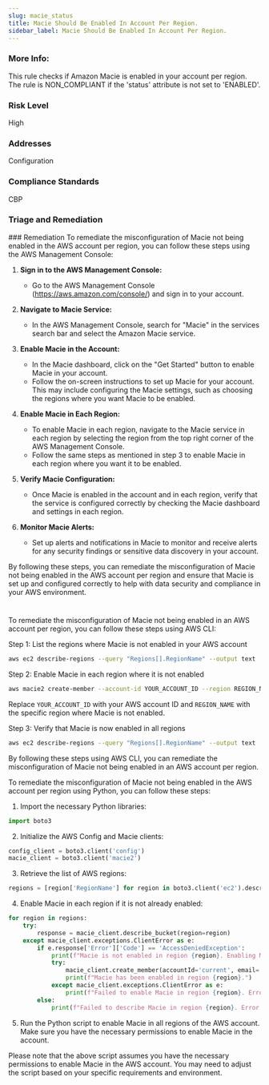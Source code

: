 ```yaml
---
slug: macie_status
title: Macie Should Be Enabled In Account Per Region.
sidebar_label: Macie Should Be Enabled In Account Per Region.
---
```


### More Info:

This rule checks if Amazon Macie is enabled in your account per region. The rule is NON_COMPLIANT if the 'status' attribute is not set to 'ENABLED'.

### Risk Level

High

### Addresses

Configuration

### Compliance Standards

CBP


### Triage and Remediation
<Tabs>
<Tab title='Remediation'>
### Remediation

<AccordionGroup>
<Accordion title='Using Console' defaultOpen='true'>
To remediate the misconfiguration of Macie not being enabled in the AWS account per region, you can follow these steps using the AWS Management Console:

1. **Sign in to the AWS Management Console:**
   - Go to the AWS Management Console (https://aws.amazon.com/console/) and sign in to your account.

2. **Navigate to Macie Service:**
   - In the AWS Management Console, search for "Macie" in the services search bar and select the Amazon Macie service.

3. **Enable Macie in the Account:**
   - In the Macie dashboard, click on the "Get Started" button to enable Macie in your account.
   - Follow the on-screen instructions to set up Macie for your account. This may include configuring the Macie settings, such as choosing the regions where you want Macie to be enabled.

4. **Enable Macie in Each Region:**
   - To enable Macie in each region, navigate to the Macie service in each region by selecting the region from the top right corner of the AWS Management Console.
   - Follow the same steps as mentioned in step 3 to enable Macie in each region where you want it to be enabled.

5. **Verify Macie Configuration:**
   - Once Macie is enabled in the account and in each region, verify that the service is configured correctly by checking the Macie dashboard and settings in each region.

6. **Monitor Macie Alerts:**
   - Set up alerts and notifications in Macie to monitor and receive alerts for any security findings or sensitive data discovery in your account.

By following these steps, you can remediate the misconfiguration of Macie not being enabled in the AWS account per region and ensure that Macie is set up and configured correctly to help with data security and compliance in your AWS environment.

#
</Accordion>

<Accordion title='Using CLI'>
To remediate the misconfiguration of Macie not being enabled in an AWS account per region, you can follow these steps using AWS CLI:

Step 1: List the regions where Macie is not enabled in your AWS account
```bash
aws ec2 describe-regions --query "Regions[].RegionName" --output text | while read region; do aws macie2 describe-bucket-level-operations --region $region || echo "Macie not enabled in region $region"; done
```

Step 2: Enable Macie in each region where it is not enabled
```bash
aws macie2 create-member --account-id YOUR_ACCOUNT_ID --region REGION_NAME
```
Replace `YOUR_ACCOUNT_ID` with your AWS account ID and `REGION_NAME` with the specific region where Macie is not enabled.

Step 3: Verify that Macie is now enabled in all regions
```bash
aws ec2 describe-regions --query "Regions[].RegionName" --output text | while read region; do aws macie2 describe-bucket-level-operations --region $region || echo "Macie not enabled in region $region"; done
```

By following these steps using AWS CLI, you can remediate the misconfiguration of Macie not being enabled in an AWS account per region.
</Accordion>

<Accordion title='Using Python'>
To remediate the misconfiguration of Macie not being enabled in the AWS account per region using Python, you can follow these steps:

1. Import the necessary Python libraries:
```python
import boto3
```

2. Initialize the AWS Config and Macie clients:
```python
config_client = boto3.client('config')
macie_client = boto3.client('macie2')
```

3. Retrieve the list of AWS regions:
```python
regions = [region['RegionName'] for region in boto3.client('ec2').describe_regions()['Regions']]
```

4. Enable Macie in each region if it is not already enabled:
```python
for region in regions:
    try:
        response = macie_client.describe_bucket(region=region)
    except macie_client.exceptions.ClientError as e:
        if e.response['Error']['Code'] == 'AccessDeniedException':
            print(f"Macie is not enabled in region {region}. Enabling Macie in this region...")
            try:
                macie_client.create_member(accountId='current', email='youremail@example.com')
                print(f"Macie has been enabled in region {region}.")
            except macie_client.exceptions.ClientError as e:
                print(f"Failed to enable Macie in region {region}. Error: {str(e)}")
        else:
            print(f"Failed to describe Macie in region {region}. Error: {str(e)}")
```

5. Run the Python script to enable Macie in all regions of the AWS account. Make sure you have the necessary permissions to enable Macie in the account.

Please note that the above script assumes you have the necessary permissions to enable Macie in the AWS account. You may need to adjust the script based on your specific requirements and environment.
</Accordion>

</AccordionGroup>
</Tab>
</Tabs>

